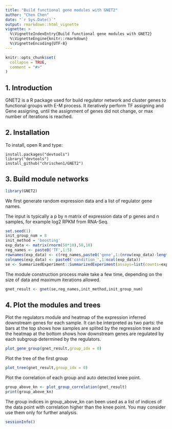```yaml
---
title: "Build functional gene modules with GNET2"
author: "Chen Chen"
date: "`r Sys.Date()`"
output: rmarkdown::html_vignette
vignette: >
  %\VignetteIndexEntry{Build functional gene modules with GNET2}
  %\VignetteEngine{knitr::rmarkdown}
  %\VignetteEncoding{UTF-8}
---
```


```r
knitr::opts_chunk$set(
  collapse = TRUE,
  comment = "#>"
)
```

## 1. Introduction
GNET2 is a R package used for build regulator network and cluster genes to functional groups with E-M process.
It iteratively perform TF assigning and Gene assigning, until the assignment of genes did not change, or max number of iterations is reached.

## 2. Installation
To install, open R and type:
```
install.packages("devtools")
library("devtools")
install_github("chrischen1/GNET2")
```

## 3. Build module networks
```r
library(GNET2)
```

We first generate random expression data and a list of regulator gene names. 

The input is typically a p by n matrix of expression data of p genes and n samples, for example log2 RPKM from RNA-Seq.

```r
set.seed(1)
init_group_num = 8
init_method = 'boosting'
exp_data <- matrix(rnorm(50*10),50,10)
reg_names <- paste0('TF',1:5)
rownames(exp_data) <- c(reg_names,paste0('gene',1:(nrow(exp_data)-length(reg_names))))
colnames(exp_data) <- paste0('condition_',1:ncol(exp_data))
se <- SummarizedExperiment::SummarizedExperiment(assays=list(counts=exp_data))

```


The module construction process make take a few time, depending on the size of data and maximum iterations allowed. 

```r
gnet_result <- gnet(se,reg_names,init_method,init_group_num)

```

## 4. Plot the modules and trees
Plot the regulators module and heatmap of the expression inferred downstream genes for each sample. It can be interpreted as two parts:
the bars at the top shows how samples are splited by the regression tree and the heatmap at the bottom shows how downstream genes are regulated by each subgroup determined by the regulators.

```r
plot_gene_group(gnet_result,group_idx = 0)
```


Plot the tree of the first group

```r
plot_tree(gnet_result,group_idx = 0)
```


Plot the correlation of each group and auto detected knee point.

```r
group_above_kn <- plot_group_correlation(gnet_result)
print(group_above_kn)
```

The group indices in group_above_kn can been used as a list of indices of the data point with correlation higher than the knee point. You may consider use them only for further analysis.

```r
sessionInfo()
```
